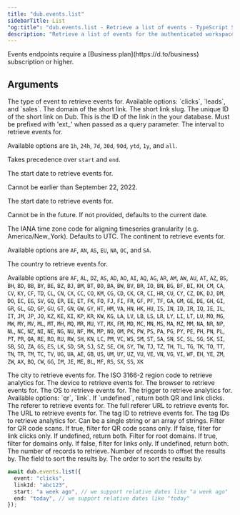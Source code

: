 ```yaml
---
title: "dub.events.list"
sidebarTitle: List
"og:title": "dub.events.list - Retrieve a list of events - TypeScript SDK"
description: "Retrieve a list of events for the authenticated workspace. The list will be paginated and the provided query parameters allow filtering the returned events."
---
```


<Note>
  Events endpoints require a [Business plan](https://d.to/business) subscription
  or higher.
</Note>

## Arguments

<ParamField body="event" type="enum" default="clicks">
  The type of event to retrieve events for. Available options: `clicks`,
  `leads`, and `sales`.
</ParamField>

<ParamField body="domain" type="string">
  The domain of the short link.
</ParamField>

<ParamField body="key" type="string">
  The short link slug.
</ParamField>

<ParamField body="linkId" type="string">
  The unique ID of the short link on Dub.
</ParamField>

<ParamField body="externalId" type="string">
  This is the ID of the link in the your database. Must be prefixed with 'ext_'
  when passed as a query parameter.
</ParamField>

<ParamField body="interval" type="enum<string>">
  The interval to retrieve events for.
  
  Available options are `1h`, `24h`, `7d`, `30d`, `90d`, `ytd`, `1y`, and `all`.

Takes precedence over `start` and `end`.

</ParamField>

<ParamField body="start" type="string">
  The start date to retrieve events for.

Cannot be earlier than September 22, 2022.

</ParamField>

<ParamField body="end" type="string">
  The start date to retrieve events for.

Cannot be in the future. If not provided, defaults to the current date.

</ParamField>

<ParamField body="timezone" type="string">
  The IANA time zone code for aligning timeseries granularity (e.g.
  America/New_York). Defaults to UTC.
</ParamField>

<ParamField body="continent" type="string">
  The continent to retrieve events for.

Available options are `AF`, `AN`, `AS`, `EU`, `NA`, `OC`, and `SA`.

</ParamField>

<ParamField body="country" type="enum<string>">
  The country to retrieve events for.

Available options are `AF`, `AL`, `DZ`,
`AS`, `AD`, `AO`, `AI`, `AQ`, `AG`, `AR`, `AM`, `AW`, `AU`, `AT`, `AZ`, `BS`,
`BH`, `BD`, `BB`, `BY`, `BE`, `BZ`, `BJ`, `BM`, `BT`, `BO`, `BA`, `BW`, `BV`,
`BR`, `IO`, `BN`, `BG`, `BF`, `BI`, `KH`, `CM`, `CA`, `CV`, `KY`, `CF`, `TD`,
`CL`, `CN`, `CX`, `CC`, `CO`, `KM`, `CG`, `CD`, `CK`, `CR`, `CI`, `HR`, `CU`,
`CY`, `CZ`, `DK`, `DJ`, `DM`, `DO`, `EC`, `EG`, `SV`, `GQ`, `ER`, `EE`, `ET`,
`FK`, `FO`, `FJ`, `FI`, `FR`, `GF`, `PF`, `TF`, `GA`, `GM`, `GE`, `DE`, `GH`,
`GI`, `GR`, `GL`, `GD`, `GP`, `GU`, `GT`, `GN`, `GW`, `GY`, `HT`, `HM`, `VA`,
`HN`, `HK`, `HU`, `IS`, `IN`, `ID`, `IR`, `IQ`, `IE`, `IL`, `IT`, `JM`, `JP`,
`JO`, `KZ`, `KE`, `KI`, `KP`, `KR`, `KW`, `KG`, `LA`, `LV`, `LB`, `LS`, `LR`,
`LY`, `LI`, `LT`, `LU`, `MO`, `MG`, `MW`, `MY`, `MV`, `ML`, `MT`, `MH`, `MQ`,
`MR`, `MU`, `YT`, `MX`, `FM`, `MD`, `MC`, `MN`, `MS`, `MA`, `MZ`, `MM`, `NA`,
`NR`, `NP`, `NL`, `NC`, `NZ`, `NI`, `NE`, `NG`, `NU`, `NF`, `MK`, `MP`, `NO`,
`OM`, `PK`, `PW`, `PS`, `PA`, `PG`, `PY`, `PE`, `PH`, `PN`, `PL`, `PT`, `PR`,
`QA`, `RE`, `RO`, `RU`, `RW`, `SH`, `KN`, `LC`, `PM`, `VC`, `WS`, `SM`, `ST`,
`SA`, `SN`, `SC`, `SL`, `SG`, `SK`, `SI`, `SB`, `SO`, `ZA`, `GS`, `ES`, `LK`,
`SD`, `SR`, `SJ`, `SZ`, `SE`, `CH`, `SY`, `TW`, `TJ`, `TZ`, `TH`, `TL`, `TG`,
`TK`, `TO`, `TT`, `TN`, `TR`, `TM`, `TC`, `TV`, `UG`, `UA`, `AE`, `GB`, `US`,
`UM`, `UY`, `UZ`, `VU`, `VE`, `VN`, `VG`, `VI`, `WF`, `EH`, `YE`, `ZM`, `ZW`,
`AX`, `BQ`, `CW`, `GG`, `IM`, `JE`, `ME`, `BL`, `MF`, `RS`, `SX`, `SS`, `XK`

</ParamField>

<ParamField body="city" type="string">
  The city to retrieve events for.
</ParamField>

<ParamField body="region" type="string">
  The ISO 3166-2 region code to retrieve analytics for.
</ParamField>

<ParamField body="device" type="string">
  The device to retrieve events for.
</ParamField>

<ParamField body="browser" type="string">
  The browser to retrieve events for.
</ParamField>

<ParamField body="os" type="string">
  The OS to retrieve events for.
</ParamField>

<ParamField body="trigger" type="enum<string>">
  The trigger to retrieve analytics for. Available options: `qr`, `link`. If
  `undefined`, return both QR and link clicks.
</ParamField>

<ParamField body="referer" type="string">
  The referer to retrieve events for.
</ParamField>

<ParamField body="refererUrl" type="string">
  The full referer URL to retrieve events for.
</ParamField>

<ParamField body="url" type="string">
  The URL to retrieve events for.
</ParamField>

<ParamField body="tagId" type="string">
  The tag ID to retrieve events for.
</ParamField>

<ParamField body="tagIds" type="string | string[]">
  The tag IDs to retrieve analytics for. Can be a single string or an array of
  strings.
</ParamField>

<ParamField body="qr" type="boolean">
  Filter for QR code scans. If true, filter for QR code scans only. If false,
  filter for link clicks only. If undefined, return both.
</ParamField>

<ParamField body="root" type="boolean">
  Filter for root domains. If true, filter for domains only. If false, filter
  for links only. If undefined, return both.
</ParamField>

<ParamField body="limit" type="number">
  The number of records to retrieve.
</ParamField>

<ParamField body="offset" type="number">
  Number of records to offset the results by.
</ParamField>

<ParamField body="sortBy" type="enum<'timestamp'>">
  The field to sort the results by.
</ParamField>

<ParamField body="order" type="enum<'asc' | 'desc'>">
  The order to sort the results by.
</ParamField>

<RequestExample>

```ts
await dub.events.list({
  event: "clicks",
  linkId: "abc123",
  start: "a week ago", // we support relative dates like "a week ago"
  end: "today", // we support relative dates like "today"
});
```

</RequestExample>
